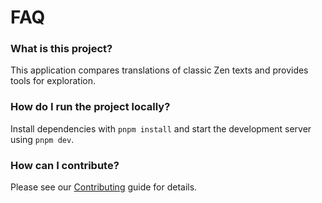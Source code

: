 # FAQ

### What is this project?
This application compares translations of classic Zen texts and provides tools for exploration.

### How do I run the project locally?
Install dependencies with `pnpm install` and start the development server using `pnpm dev`.

### How can I contribute?
Please see our [Contributing](/community/contributing) guide for details.

